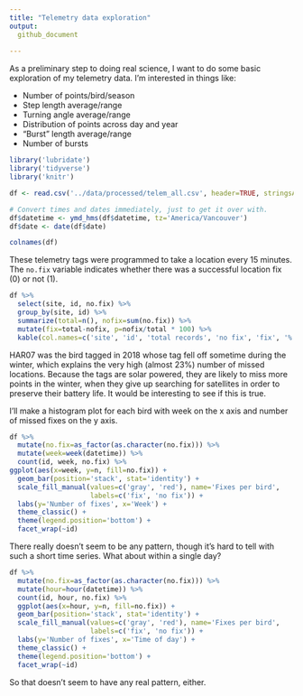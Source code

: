 ```yaml
---
title: "Telemetry data exploration"
output: 
  github_document
  
---
```


As a preliminary step to doing real science, I want to do some basic exploration of my telemetry data. I'm interested in things like:

* Number of points/bird/season
* Step length average/range
* Turning angle average/range
* Distribution of points across day and year
* "Burst" length average/range
* Number of bursts
```r
library('lubridate')
library('tidyverse')
library('knitr')

df <- read.csv('../data/processed/telem_all.csv', header=TRUE, stringsAsFactors=FALSE)

# Convert times and dates immediately, just to get it over with.
df$datetime <- ymd_hms(df$datetime, tz='America/Vancouver')
df$date <- date(df$date)

colnames(df)
```
These telemetry tags were programmed to take a location every 15 minutes. The `no.fix` variable indicates whether there was a successful location fix (0) or not (1).
```r
df %>%
  select(site, id, no.fix) %>%
  group_by(site, id) %>%
  summarize(total=n(), nofix=sum(no.fix)) %>%
  mutate(fix=total-nofix, p=nofix/total * 100) %>%
  kable(col.names=c('site', 'id', 'total records', 'no fix', 'fix', '% missed'), align='l')
```
HAR07 was the bird tagged in 2018 whose tag fell off sometime during the winter, which explains the very high (almost 23%) number of missed locations. Because the tags are solar powered, they are likely to miss more points in the winter, when they give up searching for satellites in order to preserve their battery life. It would be interesting to see if this is true.

I'll make a histogram plot for each bird with week on the x axis and number of missed fixes on the y axis.
```r
df %>%
  mutate(no.fix=as_factor(as.character(no.fix))) %>%
  mutate(week=week(datetime)) %>%
  count(id, week, no.fix) %>%
ggplot(aes(x=week, y=n, fill=no.fix)) +
  geom_bar(position='stack', stat='identity') +
  scale_fill_manual(values=c('gray', 'red'), name='Fixes per bird',
                    labels=c('fix', 'no fix')) +
  labs(y='Number of fixes', x='Week') +
  theme_classic() +
  theme(legend.position='bottom') +
  facet_wrap(~id)
```
There really doesn't seem to be any pattern, though it's hard to tell with such a short time series. What about within a single day?
```r
df %>%
  mutate(no.fix=as_factor(as.character(no.fix))) %>%
  mutate(hour=hour(datetime)) %>%
  count(id, hour, no.fix) %>%
  ggplot(aes(x=hour, y=n, fill=no.fix)) +
  geom_bar(position='stack', stat='identity') +
  scale_fill_manual(values=c('gray', 'red'), name='Fixes per bird',
                    labels=c('fix', 'no fix')) +
  labs(y='Number of fixes', x='Time of day') +
  theme_classic() +
  theme(legend.position='bottom') +
  facet_wrap(~id)
```

So that doesn't seem to have any real pattern, either.